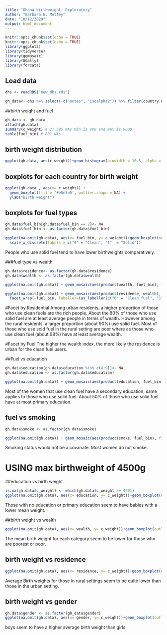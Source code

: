 ```yaml
---
title: "Ghana birthweight: Exploratory"
author: "Barbara E. Mottey"
date: "10/12/2020"
output: html_document
---
```


```r
knitr::opts_chunk$set(echo = TRUE)
knitr::opts_chunk$set(echo = TRUE)
library(ggplot2)
library(tidyverse)
library(ggmosaic)
library(GGally)
library(forcats)
```

## Load data

```r
dhs <- readRDS("new_dhs.rds")

gh_data<- dhs %>% select(-c("notes", "isoalpha2")) %>% filter(country.name=="Ghana")
```

##birth weight and fuel
```r
gh.data <- gh_data
attach(gh.data)
summary(c_weight) # 27,595 NAs Min is 800 and max is 9000
table(fuel_bin) # 801 NAs

```



## birth weight distribution
```r
ggplot(gh.data, aes(c_weight))+geom_histogram(binwidth = 10.5, alpha = 1.0)+ ylim(0,4000)+stat_bin(bins= 100, na.rm = T) + xlab("birth weight")
```


## boxplots for each country for birth weight
```r

ggplot(gh.data , aes(y= c_weight)) +
  geom_boxplot(fill = '#e5e5e5', outlier.shape = NA) +
  ylab("birth weight") 
```


## boxplots for fuel types
```r
gh.data$fuel_bin[gh.data$fuel_bin == 2]<- NA
gh.data$fuel_bin <- as.factor(gh.data$fuel_bin)

ggplot(na.omit(gh.data), aes(x= fuel_bin, y= c_weight))+geom_boxplot(outlier.shape = NA)+ ylim(0,6000) + ylab("birth weight") + xlab("fuel type")+
  scale_x_discrete(labels = c("0" = "Clean", "1"  = "Solid"))
```

People who use solid fuel tend to have lower birthweights comparatively.

###fuel type  vs wealth
```r
gh.data$residence<- as.factor(gh.data$residence)
gh.data$wealth <- as.factor(gh.data$wealth)

ggplot(na.omit(gh.data)) + geom_mosaic(aes(product(wealth, fuel_bin), fill = wealth)) + facet_wrap(~residence, labeller=(as_labeller(c("1" = "urban", "2" = "rural")))) + ylab("wealth") + xlab("fuel (clean/solid)")

ggplot(na.omit(gh.data)) + geom_mosaic(aes(product(residence, wealth), fill = residence)) +
  facet_wrap(~fuel_bin, labeller=(as_labeller(c("0" = "Clean fuel", "1"  = "Solid fuel")))) +labs(x= "wealth", y = "residence", title = 'fuel type (clean/solid) used based on residence type and wealth')
```
#Facet by Residential
Among urban residents, a higher proportion of those who use clean fuels are the rich people. About the 80% of those who use solid fuel are at least average people in terms of wealth.
However among the rural residents, a larger proportion (about 90%) use solid fuel. Most of those who use sold fuel in the rural setting are poor where as those who use clean fuel (about 98%) have at least average wealth.

#Facet by Fuel
The higher the wealth index, the more likely the residence is urban for the clean fuel users.


##Fuel vs education
```r
gh.data$education[gh.data$education %in% c(4:9)]<- NA
gh.data$education <- as.factor(gh.data$education)

ggplot(na.omit(gh.data)) + geom_mosaic(aes(product(education, fuel_bin), fill = education)) + labs(x= "fuel type", y = "education", title = 'fuel type (clean/solid) used based on level of education')
```

Most of the women that use clean fuel have a secondary education; same applies to those who use solid fuel. About 50% of those who use solid fuel have at most primary education.


## fuel vs smoking
```r
gh.data$smoke <- as.factor(gh.data$smoke)

ggplot(na.omit(gh.data)) + geom_mosaic(aes(product(smoke, fuel_bin), fill = smoke)) + labs(x= "fuel type", y = "smoking status", title = 'fuel type (clean/solid) used based on smoking status')
```

Smoking status would not be a covariate. Most women do not smoke.

# USING max birthweight of 4500g
##education vs birth weight
```r
is.na(gh.data$c_weight) <- which(gh.data$c_weight >= 4501)
ggplot(na.omit(gh.data), aes(x= education, y= c_weight))+geom_boxplot(outlier.shape = NA)+ ylim(0,6000)+ ylab("birth weight")
```

Those with no education or primary education seem to have babies with a lower mean weight.


##birth weight vs wealth
```r
ggplot(na.omit(gh.data), aes(x= wealth, y= c_weight))+geom_boxplot(outlier.shape = NA)+ ylim(0,6000)
```

The mean birth weight for each category seem to be lower for those who are poorest or poor.

## birth weight vs residence
```r
ggplot(na.omit(gh.data), aes(x= residence, y= c_weight))+geom_boxplot(outlier.shape = NA)+ ylim(0,6000)
```

Average Birth weights for those in rural settings seem to be quite lower than those in the urban setting.


## birth weight vs gender
```r
gh.data$gender <- as.factor(gh_data$gender)
ggplot(na.omit(gh.data), aes(x= gender, y= c_weight))+geom_boxplot(outlier.shape = NA)+ ylim(0,6000)+ labs(x= "gender", y= "birth weight")
```

boys seem to have a higher average birth weight than girls

